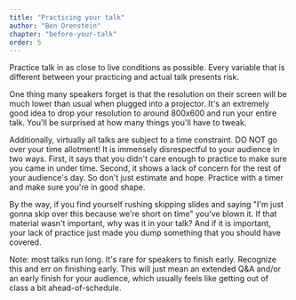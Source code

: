 ```yaml
---
title: "Practicing your talk"
author: "Ben Orenstein"
chapter: "before-your-talk"
order: 5
---
```


Practice talk in as close to live conditions as possible. Every variable that is different between your practicing and actual talk presents risk.

One thing many speakers forget is that the resolution on their screen will be much lower than usual when plugged into a projector. It's an extremely good idea to drop your resolution to around 800x600 and run your entire talk. You'll be surprised at how many things you'll have to tweak.

Additionally, virtually all talks are subject to a time constraint. DO NOT go over your time allotment! It is immensely disrespectful to your audience in two ways. First, it says that you didn't care enough to practice to make sure you came in under time. Second, it shows a lack of concern for the rest of your audience's day. So don't just estimate and hope. Practice with a timer and make sure you're in good shape.

By the way, if you find yourself rushing skipping slides and saying "I'm just gonna skip over this because we're short on time" you've blown it. If that material wasn't important, why was it in your talk? And if it is important, your lack of practice just made you dump something that you should have covered.

Note: most talks run long. It's rare for speakers to finish early. Recognize this and err on finishing early. This will just mean an extended Q&A and/or an early finish for your audience, which usually feels like getting out of class a bit ahead-of-schedule.
